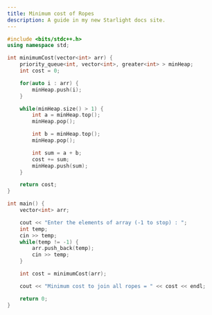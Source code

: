 ```yaml
---
title: Minimum cost of Ropes
description: A guide in my new Starlight docs site.
---
```


```c++
#include <bits/stdc++.h>
using namespace std;

int minimumCost(vector<int> arr) {
    priority_queue<int, vector<int>, greater<int> > minHeap;
    int cost = 0;

    for(auto i : arr) {
        minHeap.push(i);
    }

    while(minHeap.size() > 1) {
        int a = minHeap.top();
        minHeap.pop();

        int b = minHeap.top();
        minHeap.pop();

        int sum = a + b;
        cost += sum;
        minHeap.push(sum);
    }

    return cost;
}

int main() {
    vector<int> arr;

    cout << "Enter the elements of array (-1 to stop) : ";
    int temp;
    cin >> temp;
    while(temp != -1) {
        arr.push_back(temp);
        cin >> temp;
    }

    int cost = minimumCost(arr);

    cout << "Minimum cost to join all ropes = " << cost << endl;

    return 0;
}
```